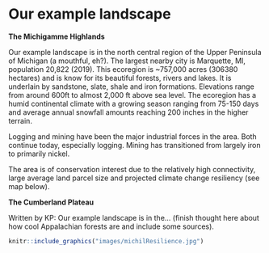 # Our example landscape {#exampleIntro}



**The Michigamme Highlands**

Our example landscape is in the north central region of the Upper Peninsula of Michigan (a mouthful, eh?).  The largest nearby city is Marquette, MI, population 20,822 (2019).  This ecoregion is ~757,000 acres (306380 hectares) and is know for its beautiful forests, rivers and lakes.  It is underlain by sandstone, slate, shale and iron formations.  Elevations range from around 600ft to almost 2,000 ft above sea level.  The ecoregion  has a humid continental climate with a growing season ranging from 75-150 days and average annual snowfall amounts reaching 200 inches in the higher terrain.

Logging and mining have been the major industrial forces in the area.  Both continue today, especially logging.  Mining has transitioned from largely iron to primarily nickel.  

The area is of conservation interest due to the relatively high connectivity, large average land parcel size and projected climate change resiliency (see map below).

**The Cumberland Plateau**

Written by KP: Our example landscape is in the... (finish thought here about how cool Appalachian forests are and include some sources). 


```r
knitr::include_graphics("images/michilResilience.jpg")

```